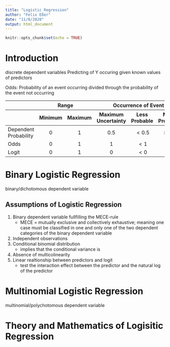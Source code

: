 ```yaml
---
title: "Logistic Regression"
author: "Felix Eßer"
date: "11/8/2020"
output: html_document
---
```


```r
knitr::opts_chunk$set(echo = TRUE)
```

# Introduction
discrete dependent variables 
Predicting of Y occuring given known values of predictors


Odds: Probability of an event occurring divided through the probability of the event not occurring


<table width="750">
  <thead>
    <tr>
      <th></th>
      <th colspan="2">Range</th>
      <th colspan="3">Occurrence of Event</th>
    </tr>
    <tr style="text-align: center">
      <th></th>
      <th>Minimum</th> <th>Maximum</th>
      <th>Maximum Uncertainty</th> <th>Less Probable</th> <th>More Probable</th>
    </tr>
  </thead>
  <tbody>
    <tr>
      <td>Dependent Probability</td>
      <td style="text-align: center">$0$</td>
      <td style="text-align: center">$1$</td>
      <td style="text-align: center">$0.5$</td>
      <td style="text-align: center">$\lt 0.5$</td>
      <td style="text-align: center">$\gt 0.5$</td>
    </tr>
    <tr>
      <td>Odds</td>
      <td style="text-align: center">$0$</td>
      <td style="text-align: center">$1$</td>
      <td style="text-align: center">$1$</td>
      <td style="text-align: center">$\lt 1$</td>
      <td style="text-align: center">$\gt 1$</td>
    </tr>
    <tr>
      <td>Logit</td>
      <td style="text-align: center">$0$</td>
      <td style="text-align: center">$1$</td>
      <td style="text-align: center">$0$</td>
      <td style="text-align: center">$\lt 0$</td>
      <td style="text-align: center">$\gt 0$</td>
    </tr>
  </tbody>
</table>



 


# Binary Logistic Regression 
binary/dichotomous dependent variable 


## Assumptions of Logistic Regression

1. Binary dependent variable fullfilling the MECE-rule
    - MECE = mutually exclusive and collectively exhaustive; meaning one case must be classified in one and only one of the two dependent categories of the binary dependent variable
2. Independent observations
3. Conditional binomial distribution
    - implies that the conditional variance is 
4. Absence of multicolinearity
5. Linear realtionship between predictors and logit
    - test the interaction effect between the predictor and the natural log of the predictor



# Multinomial Logistic Regression
multinomial/polychotomous dependent variable



# Theory and Mathematics of Logisitic Regression